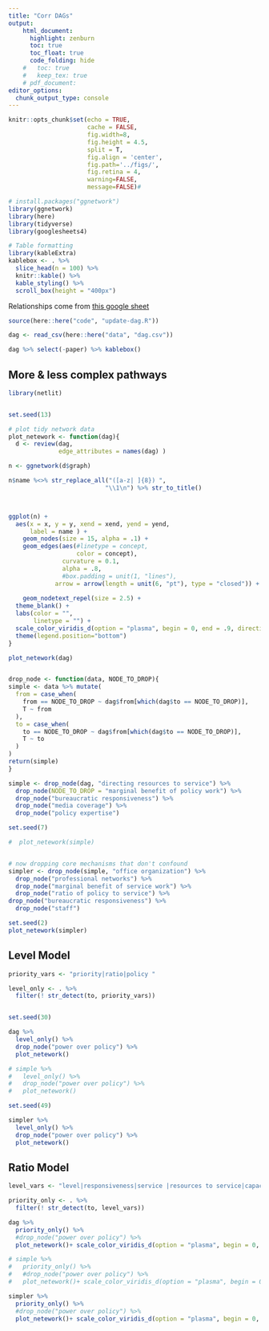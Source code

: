 ```yaml
---
title: "Corr DAGs"
output:
    html_document:
      highlight: zenburn
      toc: true
      toc_float: true
      code_folding: hide
    #   toc: true
    #   keep_tex: true
    # pdf_document:
editor_options: 
  chunk_output_type: console
---
```


```r
knitr::opts_chunk$set(echo = TRUE, 
                      cache = FALSE, 
                      fig.width=8,
                      fig.height = 4.5,
                      split = T,
                      fig.align = 'center', 
                      fig.path='../figs/',
                      fig.retina = 4,
                      warning=FALSE, 
                      message=FALSE)# 

# install.packages("ggnetwork")
library(ggnetwork)
library(here)
library(tidyverse)
library(googlesheets4)

# Table formatting
library(kableExtra)
kablebox <- . %>% 
  slice_head(n = 100) %>%
  knitr::kable() %>% 
  kable_styling() %>% 
  scroll_box(height = "400px")

```


Relationships come from [this google sheet](https://docs.google.com/spreadsheets/d/1LACTrfsXGX2J7JlFgnF3bniUQpsMtKBVSQSYo0KPmkc)
```r
source(here::here("code", "update-dag.R"))

dag <- read_csv(here::here("data", "dag.csv"))

dag %>% select(-paper) %>% kablebox()
```

## More & less complex pathways

```r

library(netlit)


set.seed(13)

# plot tidy network data
plot_netework <- function(dag){
  d <- review(dag,
              edge_attributes = names(dag) )

n <- ggnetwork(d$graph)

n$name %<>% str_replace_all("([a-z| ]{8}) ", 
                           "\\1\n") %>% str_to_title()



ggplot(n) +
  aes(x = x, y = y, xend = xend, yend = yend,
      label = name ) +
    geom_nodes(size = 15, alpha = .1) +
    geom_edges(aes(#linetype = concept,
                   color = concept), 
               curvature = 0.1, 
               alpha = .8,
               #box.padding = unit(1, "lines"),
             arrow = arrow(length = unit(6, "pt"), type = "closed")) +
  
    geom_nodetext_repel(size = 2.5) +
  theme_blank() + 
  labs(color = "",
       linetype = "") + 
  scale_color_viridis_d(option = "plasma", begin = 0, end = .9, direction = -1) + 
  theme(legend.position="bottom")
}

plot_netework(dag)


drop_node <- function(data, NODE_TO_DROP){
simple <- data %>% mutate(
  from = case_when(
    from == NODE_TO_DROP ~ dag$from[which(dag$to == NODE_TO_DROP)],
    T ~ from
  ),
  to = case_when(
    to == NODE_TO_DROP ~ dag$from[which(dag$to == NODE_TO_DROP)],
    T ~ to
  )
)
return(simple)
}

simple <- drop_node(dag, "directing resources to service") %>%
  drop_node(NODE_TO_DROP = "marginal benefit of policy work") %>% 
  drop_node("bureaucratic responsiveness") %>% 
  drop_node("media coverage") %>% 
  drop_node("policy expertise")

set.seed(7)

#  plot_netework(simple)


# now dropping core mechanisms that don't confound
simpler <- drop_node(simple, "office organization") %>%
  drop_node("professional networks") %>% 
  drop_node("marginal benefit of service work") %>% 
  drop_node("ratio of policy to service") %>% 
drop_node("bureaucratic responsiveness") %>% 
  drop_node("staff")

set.seed(2)
plot_netework(simpler)
```

## Level Model
```r
priority_vars <- "priority|ratio|policy "

level_only <- . %>% 
  filter(! str_detect(to, priority_vars))


set.seed(30)

dag %>% 
  level_only() %>%
  drop_node("power over policy") %>% 
  plot_netework()

# simple %>% 
#   level_only() %>%
#   drop_node("power over policy") %>% 
#   plot_netework()

set.seed(49)

simpler %>% 
  level_only() %>%
  drop_node("power over policy") %>% 
  plot_netework()
```

## Ratio Model

```r
level_vars <- "level|responsiveness|service |resources to service|capacity|demand|advertising|professional|name|organization|media|staff"

priority_only <- . %>% 
  filter(! str_detect(to, level_vars))

dag %>% 
  priority_only() %>%
  #drop_node("power over policy") %>% 
  plot_netework()+ scale_color_viridis_d(option = "plasma", begin = 0, end = .5, direction = -1)

# simple %>% 
#   priority_only() %>%
#   #drop_node("power over policy") %>% 
#   plot_netework()+ scale_color_viridis_d(option = "plasma", begin = 0, end = .5, direction = -1)

simpler %>% 
  priority_only() %>%
  #drop_node("power over policy") %>% 
  plot_netework()+ scale_color_viridis_d(option = "plasma", begin = 0, end = .5, direction = -1)
```